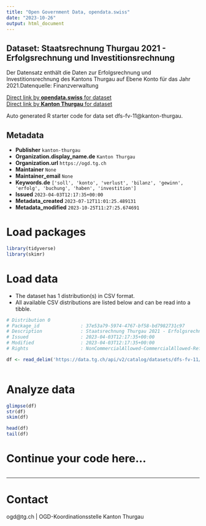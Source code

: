```yaml
---
title: "Open Government Data, opendata.swiss"
date: "2023-10-26"
output: html_document
---
```


## Dataset: Staatsrechnung Thurgau 2021 - Erfolgsrechnung und Investitionsrechnung

Der Datensatz enthält die Daten zur Erfolgsrechnung und Investitionsrechnung des Kantons Thurgau auf Ebene Konto für das Jahr 2021.Datenquelle: Finanzverwaltung

[Direct link by **opendata.swiss** for dataset](https://opendata.swiss/de/dataset/staatsrechnung-thurgau-2021-erfolgsrechnung-und-investitionsrechnung)<br>
[Direct link by **Kanton Thurgau** for dataset](https://data.tg.ch/explore/dataset/dfs-fv-11/)

Auto generated R starter code for data set dfs-fv-11@kanton-thurgau.

## Metadata

- **Publisher** `kanton-thurgau`
- **Organization.display_name.de** `Kanton Thurgau`
- **Organization.url** `https://ogd.tg.ch`
- **Maintainer** `None`
- **Maintainer_email** `None`
- **Keywords.de** `['soll', 'konto', 'verlust', 'bilanz', 'gewinn', 'erfolg', 'buchung', 'haben', 'investition']`
- **Issued** `2023-04-03T12:17:35+00:00`
- **Metadata_created** `2023-07-12T11:01:25.489131`
- **Metadata_modified** `2023-10-25T11:27:25.674691`


# Load packages

```r

library(tidyverse)
library(skimr)

```

# Load data

-   The dataset has 1 distribution(s) in CSV format.
-   All available CSV distributions are listed below and can be read into a tibble.

```r

# Distribution 0
# Package_id               : 37e53a79-5974-4767-bf58-bd7982731c97
# Description              : Staatsrechnung Thurgau 2021 - Erfolgsrechnung und Investitionsrechnung (csv)
# Issued                   : 2023-04-03T12:17:35+00:00
# Modified                 : 2023-04-03T12:17:35+00:00
# Rights                   : NonCommercialAllowed-CommercialAllowed-ReferenceRequired

df <- read_delim('https://data.tg.ch/api/v2/catalog/datasets/dfs-fv-11/exports/csv')



```

# Analyze data

```r

glimpse(df)
str(df)
skim(df)

head(df)
tail(df)

```

# Continue your code here...

```r

```

------------------------------------------------------------------------

# Contact

ogd@tg.ch | OGD-Koordinationsstelle Kanton Thurgau
